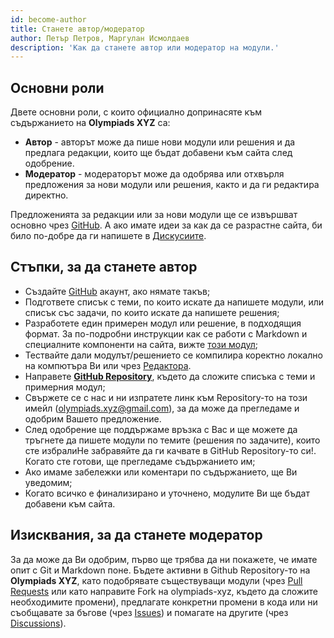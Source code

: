 ```yaml
---
id: become-author
title: Станете автор/модератор
author: Петър Петров, Маргулан Исмолдаев
description: 'Как да станете автор или модератор на модули.'
---
```


## Основни роли
Двете основни роли, с които официално допринасяте към съдържанието на **Olympiads XYZ** са:
- **Aвтор** - авторът може да пише нови модули или решения и да предлага редакции, които ще бъдат добавени към сайта след одобрение.
- **Модератор** - модераторът може да одобрява или отхвърля предложения за нови модули или решения, както и да ги редактира директно.

Предложенията за редакции или за нови модули ще се извършват основно чрез [GitHub](https://github.com/OlympiadsXYZ/olympiads-xyz/issues). А ако имате идеи за как да се разрастне сайта, би било по-добре да ги напишете в [Дискусиите](https://github.com/OlympiadsXYZ/olympiads-xyz/discussions/categories/%D0%B8%D0%B4%D0%B5%D0%B8).

## Стъпки, за да станете автор

- Създайте [GitHub](https://github.com/) акаунт, ако нямате такъв;
- Подгответе списък с теми, по които искате да напишете модули, или списък със задачи, по които искате да напишете решения;
- Разработете един примерен модул или решение, в подходящия формат. За по-подробни инструкции как се работи с Markdown и специалните компоненти на сайта, вижте [този модул](/general/editor-working-mdx);
- Тествайте дали модулът/решението се компилира коректно локално на компютъра Ви или чрез [Редактора](/editor).
- Направете [**GitHub Repository**](https://docs.github.com/en/repositories/creating-and-managing-repositories/creating-a-new-repository), където да сложите списъка с теми и примерния модул;
- Свържете се с нас и ни изпратете линк към Repository-то на този имейл (olympiads.xyz@gmail.com), за да може да прегледаме и одобрим Вашето предложение.
- След одобрение ще поддържаме връзка с Вас и ще можете да тръгнете да пишете модули по темите (решения по задачите), които сте избрали<Asterisk >Не забравяйте да ги качвате в GitHub Repository-то си!</Asterisk >. Когато сте готови, ще прегледаме съдържанието им;
- Ако имаме забележки или коментари по съдържанието, ще Ви уведомим;
- Когато всичко е финализирано и уточнено, модулите Ви ще бъдат добавени към сайта.

## Изисквания, за да станете модератор

За да може да Ви одобрим, първо ще трябва да ни покажете, че имате опит с Git и Маrkdown поне. Бъдете активни в Github Repository-то на **Olympiads XYZ**, като подобрявате съществуващи модули (чрез [Pull Requests](https://github.com/OlympiadsXYZ/olympiads-xyz/pulls) или като направите Fork на olympiads-xyz, където да сложите необходимите промени), предлагате конкретни промени в кода или ни съобщавате за бъгове (чрез [Issues](https://github.com/OlympiadsXYZ/olympiads-xyz/issues)) и помагате на другите (чрез [Discussions](https://github.com/OlympiadsXYZ/olympiads-xyz/discussions)).






